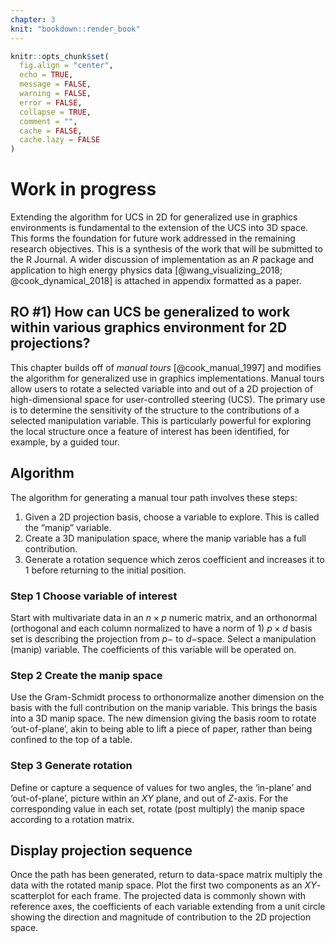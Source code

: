 ```yaml
---
chapter: 3
knit: "bookdown::render_book"
---
```


```r
knitr::opts_chunk$set(
  fig.align = "center",
  echo = TRUE, 
  message = FALSE,
  warning = FALSE,
  error = FALSE,
  collapse = TRUE,
  comment = "",
  cache = FALSE, 
  cache.lazy = FALSE
)
```

# Work in progress {#ch:workinprogress}

Extending the algorithm for UCS in 2D for generalized use in graphics environments is fundamental to the extension of the UCS into 3D space. This forms the foundation for future work addressed in the remaining research objectives. This is a synthesis of the work that will be submitted to the R Journal. A wider discussion of implementation as an *R* package and application to high energy physics data [@wang_visualizing_2018; @cook_dynamical_2018] is attached in appendix \ref{ch:spinifex_paper} formatted as a paper.

## RO #1) How can UCS be generalized to work within various graphics environment for 2D projections?

This chapter builds off of *manual tours* [@cook_manual_1997] and modifies the algorithm for generalized use in graphics implementations. Manual tours allow users to rotate a selected variable into and out of a 2D projection of high-dimensional space for user-controlled steering (UCS). The primary use is to determine the sensitivity of the structure to the contributions of a selected manipulation variable. This is particularly powerful for exploring the local structure once a feature of interest has been identified, for example, by a guided tour. 


## Algorithm {#sec:algorithm}

The algorithm for generating a manual tour path involves these steps:

1. Given a 2D projection basis, choose a variable to explore. This is called the "manip" variable.
2. Create a 3D manipulation space, where the manip variable has a full contribution.
3. Generate a rotation sequence which zeros coefficient and increases it to 1 before returning to the initial position.

### Step 1 Choose variable of interest

Start with multivariate data in an $n \times p$ numeric matrix, and an orthonormal (orthogonal and each column normalized to have a norm of 1) $p \times d$ basis set is describing the projection from $p-$ to $d-$space. Select a manipulation (manip) variable. The coefficients of this variable will be operated on.


### Step 2 Create the manip space

Use the Gram-Schmidt process to orthonormalize another dimension on the basis with the full contribution on the manip variable. This brings the basis into a 3D manip space. The new dimension giving the basis room to rotate 'out-of-plane', akin to being able to lift a piece of paper, rather than being confined to the top of a table. 

### Step 3 Generate rotation

Define or capture a sequence of values for two angles, the 'in-plane' and 'out-of-plane', picture within an $XY$ plane, and out of $Z$-axis. For the corresponding value in each set, rotate (post multiply) the manip space according to a rotation matrix.


## Display projection sequence

Once the path has been generated, return to data-space matrix multiply the data with the rotated manip space. Plot the first two components as an $XY$-scatterplot for each frame. The projected data is commonly shown with reference axes, the coefficients of each variable extending from a unit circle showing the direction and magnitude of contribution to the 2D projection space.


